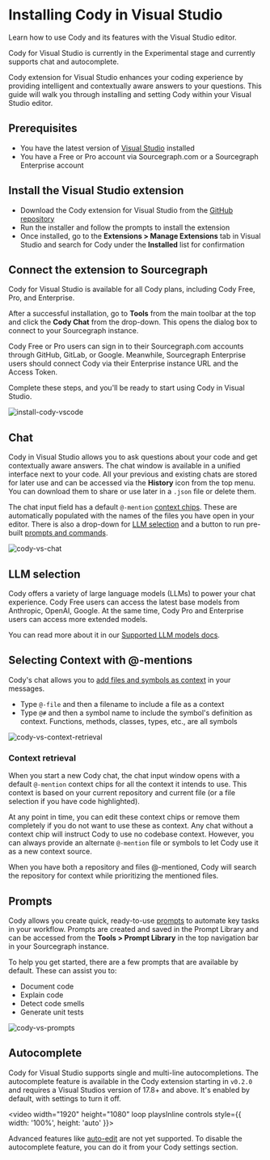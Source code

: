 # Installing Cody in Visual Studio

<p className="subtitle">Learn how to use Cody and its features with the Visual Studio editor.</p>

<Callout type="info">Cody for Visual Studio is currently in the Experimental stage and currently supports chat and autocomplete.</Callout>

Cody extension for Visual Studio enhances your coding experience by providing intelligent and contextually aware answers to your questions. This guide will walk you through installing and setting Cody within your Visual Studio editor.

<LinkCards>
  <LinkCard href="https://marketplace.visualstudio.com/items?itemName=sourcegraph.cody-vs" imgSrc="https://storage.googleapis.com/sourcegraph-assets/Docs/sg-new-logo.svg" imgAlt="Cody for Visual Studio" title="Cody for Visual Studio (Experimental)" description="Install Cody's free extension for Visual Studio." />
</LinkCards>

## Prerequisites

- You have the latest version of [Visual Studio](https://visualstudio.microsoft.com/) installed
- You have a Free or Pro account via Sourcegraph.com or a Sourcegraph Enterprise account

## Install the Visual Studio extension

- Download the Cody extension for Visual Studio from the [GitHub repository](https://github.com/sourcegraph/cody-vs/releases)
- Run the installer and follow the prompts to install the extension
- Once installed, go to the **Extensions > Manage Extensions** tab in Visual Studio and search for Cody under the **Installed** list for confirmation

## Connect the extension to Sourcegraph

<Callout type="info">Cody for Visual Studio is available for all Cody plans, including Cody Free, Pro, and Enterprise.</Callout>

After a successful installation, go to **Tools** from the main toolbar at the top and click the **Cody Chat** from the drop-down. This opens the dialog box to connect to your Sourcegraph instance.

Cody Free or Pro users can sign in to their Sourcegraph.com accounts through GitHub, GitLab, or Google. Meanwhile, Sourcegraph Enterprise users should connect Cody via their Enterprise instance URL and the Access Token.

Complete these steps, and you'll be ready to start using Cody in Visual Studio.

![install-cody-vscode](https://storage.googleapis.com/sourcegraph-assets/Docs/cody-vs-setup-102024-2.png)

## Chat

Cody in Visual Studio allows you to ask questions about your code and get contextually aware answers. The chat window is available in a unified interface next to your code. All your previous and existing chats are stored for later use and can be accessed via the **History** icon from the top menu. You can download them to share or use later in a `.json` file or delete them.

The chat input field has a default `@-mention` [context chips](#context-retrieval). These are automatically populated with the names of the files you have open in your editor. There is also a drop-down for [LLM selection](#llm-selection) and a button to run pre-built [prompts and commands](#prompts).

![cody-vs-chat](https://storage.googleapis.com/sourcegraph-assets/Docs/cody-visual-studio-1024.png)

## LLM selection

Cody offers a variety of large language models (LLMs) to power your chat experience. Cody Free users can access the latest base models from Anthropic, OpenAI, Google. At the same time, Cody Pro and Enterprise users can access more extended models.

You can read more about it in our [Supported LLM models docs](/cody/capabilities/supported-models).

## Selecting Context with @-mentions

Cody's chat allows you to [add files and symbols as context](/cody/core-concepts/context) in your messages.

- Type `@-file` and then a filename to include a file as a context
- Type `@#` and then a symbol name to include the symbol's definition as context. Functions, methods, classes, types, etc., are all symbols

![cody-vs-context-retrieval](https://storage.googleapis.com/sourcegraph-assets/Docs/cody-vs-mention-102024-2.png)

### Context retrieval

When you start a new Cody chat, the chat input window opens with a default `@-mention` context chips for all the context it intends to use. This context is based on your current repository and current file (or a file selection if you have code highlighted).

At any point in time, you can edit these context chips or remove them completely if you do not want to use these as context. Any chat without a context chip will instruct Cody to use no codebase context. However, you can always provide an alternate `@-mention` file or symbols to let Cody use it as a new context source.

When you have both a repository and files @-mentioned, Cody will search the repository for context while prioritizing the mentioned files.

## Prompts

Cody allows you create quick, ready-to-use [prompts](/cody/capabilities/commands) to automate key tasks in your workflow. Prompts are created and saved in the Prompt Library and can be accessed from the **Tools > Prompt Library** in the top navigation bar in your Sourcegraph instance.

To help you get started, there are a few prompts that are available by default. These can assist you to:

- Document code
- Explain code
- Detect code smells
- Generate unit tests

![cody-vs-prompts](https://storage.googleapis.com/sourcegraph-assets/Docs/cody-vs-prompts-102024-2.png)

## Autocomplete

Cody for Visual Studio supports single and multi-line autocompletions. The autocomplete feature is available in the Cody extension starting in `v0.2.0` and requires a Visual Studios version of 17.8+ and above. It's enabled by default, with settings to turn it off.

<video width="1920" height="1080" loop playsInline controls style={{ width: '100%', height: 'auto' }}>
  <source src="https://storage.googleapis.com/sourcegraph-assets/Docs/visual-studio-autocomplete.mp4" type="video/mp4"/>
</video>

Advanced features like [auto-edit](/cody/capabilities/auto-edit) are not yet supported. To disable the autocomplete feature, you can do it from your Cody settings section.
